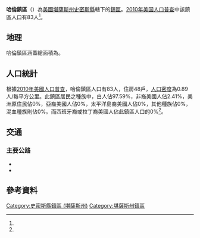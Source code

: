 {{noteTA
|G1=USState
}}
{{Infobox settlement
|official_name = 哈倫鎮區
|native_name = Harlan Township
|settlement_type = 鎮區
|pushpin_map=USA Kansas
|coordinates_display = inline,title
|coordinates_region = US-KS
|subdivision_type = [[世界政區索引|國家]]
|subdivision_name = [[美国|美国]]
|subdivision_type1 = [[美國行政區劃|州]]
|subdivision_name1 = [[堪薩斯州|堪薩斯州]]
|subdivision_type2 = [[堪薩斯州行政區劃|縣]]
|subdivision_name2 = [[史密斯縣_(堪薩斯州)|史密斯縣]]
|area_total_km2 = 93.04
|area_land_km2 = 92.99
|area_water_km2 = 0.05
|area_total_sq_mi =
|area_land_sq_mi =
|area_water_sq_mi =
|area_water_percent = 0.05
|population_as_of = [[2010年美国人口普查|2010]]
|population_footnotes = <ref name="Census 2010">{{cite web| url=http://factfinder2.census.gov| title=Race, Hispanic or Latino, Age, and Housing Occupancy: 2010 Census Redistricting Data, Harlan township, Smith County, Kansas| publisher=U.S. Census Bureau, American FactFinder 2| accessdate=2016-09-10| archive-date=2013-09-11| archive-url=https://web.archive.org/web/20130911234518/http://factfinder2.census.gov/| dead-url=no}}</ref>
|population_total = 83
|population_density_km2 = auto
|elevation_footnotes = 
|elevation_m = 477
|elevation_ft = 
|latd = 39
|latm = 36
|lats = 27
|latNS = N
|longd = 98
|longm = 47
|longs = 22
|longEW = W
|postal_code_type =
|postal_code = 
|blank_name = [[聯邦資料處理標準|FIPS代碼]]
|blank_info = 20-30100
|blank1_name = [[地名信息系统|GNIS編號]] 
|blank1_info = [http://geonames.usgs.gov/pls/gnispublic/f?p=gnispq:3:::NO::P3_FID:0472072 0472072]
|website = 
|footnotes = 
}}

'''哈倫鎮區'''（{{lang-en|'''Harlan Township'''}}）為[[美國|美國]][[堪薩斯州|堪薩斯州]][[史密斯縣_(堪薩斯州)|史密斯縣]]轄下的[[行政鎮區|鎮區]]。[[2010年美国人口普查|2010年美国人口普查]]中該鎮區人口有83人<ref name="Census 2010"/>。

==地理==
哈倫鎮區涵蓋總面積為{{convert|93.04|km2|sqmi}}。

==人口統計==
根據[[2010年美國人口普查|2010年美國人口普查]]，哈倫鎮區人口有83人，住房48戶，[[人口密度|人口密度]]為0.89人/每平方公里。此鎮區居民之種族中，白人佔97.59%，非裔美國人佔2.41%，美洲原住民佔0%，亞裔美國人佔0%，太平洋島裔美國人佔0%，其他種族佔0%，混血種族則佔0%。而西班牙裔或拉丁裔美國人佔此鎮區人口的0%<ref name="Census 2010"/>。

==交通==
===主要公路===
*{{Jct|country=USA|US|281}}
*{{Jct|state=KS|KS|9}}

==參考資料==
{{reflist}}

{{史密斯縣 (堪薩斯州)}}

{{DEFAULTSORT:Harlan}}
[[Category:史密斯縣鎮區_(堪薩斯州)|Category:史密斯縣鎮區 (堪薩斯州)]]
[[Category:堪薩斯州鎮區|Category:堪薩斯州鎮區]]

{{SmithCountyKS-geo-stub}}